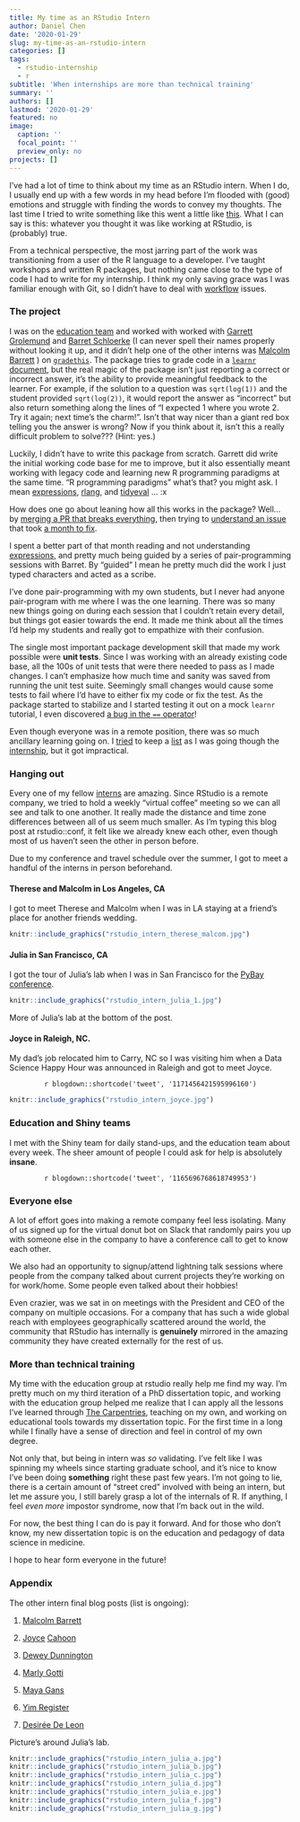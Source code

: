 ```yaml
---
title: My time as an RStudio Intern
author: Daniel Chen
date: '2020-01-29'
slug: my-time-as-an-rstudio-intern
categories: []
tags:
  - rstudio-internship
  - r
subtitle: 'When internships are more than technical training'
summary: ''
authors: []
lastmod: '2020-01-29'
featured: no
image:
  caption: ''
  focal_point: ''
  preview_only: no
projects: []
---
```


I've had a lot of time to think about my time as an RStudio intern.
When I do,
I usually end up with a few words in my head before I'm flooded with
(good) emotions and struggle with finding the words to convey my thoughts.
The last time I tried to write something like this went a little like
[this](https://software-carpentry.org/blog/2016/10/what_swc_means_to_me.html).
What I can say is this:
whatever you thought it was like working at RStudio,
is (probably) true.

<!-- more -->

From a technical perspective,
the most jarring part of the work was transitioning from a user of the R language
to a developer.
I've taught workshops and written R packages,
but nothing came close to the type of code I had to write for my internship.
I think my only saving grace was I was familiar enough with Git,
so I didn't have to deal with
[workflow](https://daniel.rbind.io/2019/08/27/git-squash-and-merge-workflow/)
issues.

### The project

I was on the
[education team](https://education.rstudio.com/)
and worked with worked with
[Garrett Grolemund](https://twitter.com/statgarrett)
and
[Barret Schloerke](https://twitter.com/schloerke)
(I can never spell their names properly without looking it up, and it didn't help one of the other interns was
[Malcolm Barrett](https://twitter.com/malco_barrett)
)
on [`gradethis`](https://github.com/rstudio-education/gradethis).
The package tries to grade code in a
[`learnr` document](https://rstudio.github.io/learnr/),
but the real magic of the package isn't just reporting a correct or incorrect answer,
it's the ability to provide meaningful feedback to the learner.
For example, if the solution to a question was `sqrt(log(1))` and the student provided `sqrt(log(2))`,
it would report the answer as "incorrect" but also return something along the lines of
"I expected 1 where you wrote 2. Try it again; next time's the charm!".
Isn't that way nicer than a giant red box telling you the answer is wrong?
Now if you think about it, isn't this a really difficult problem to solve???
(Hint: yes.)

Luckily, I didn't have to write this package from scratch.
Garrett did write the initial working code base for me to improve,
but it also essentially meant working with legacy code and
learning new R programming paradigms at the same time.
"R programming paradigms" what's that? you might ask.
I mean
[expressions](https://adv-r.hadley.nz/expressions.html),
[rlang](https://adv-r.hadley.nz/expressions.html), and
[tidyeval](https://tidyeval.tidyverse.org/)
... :x

How does one go about leaning how all this works in the package?
Well...
by [merging a PR that breaks everything](https://github.com/rstudio-education/gradethis/pull/10),
then trying to [understand an issue](https://github.com/rstudio-education/gradethis/issues/11)
that took [a month to fix](https://github.com/rstudio-education/gradethis/pull/21).

I spent a better part of that month reading and not understanding [expressions](https://adv-r.hadley.nz/expressions.html),
and pretty much being guided by a series of pair-programming sessions with Barret.
By "guided" I mean he pretty much did the work I just typed characters and acted as a scribe.

I've done pair-programming with my own students,
but I never had anyone pair-program with me where I was the one learning.
There was so many new things going on during each session that I couldn't retain every detail,
but things got easier towards the end.
It made me think about all the times I'd help my students and really got to empathize with their confusion.

The single most important package development skill that made my work possible were **unit tests**.
Since I was working with an already existing code base,
all the 100s of unit tests that were there needed to pass as I made changes.
I can't emphasize how much time and sanity was saved from running the unit test suite.
Seemingly small changes would cause some tests to fail where I'd have to either fix my code or fix the test.
As the package started to stabilize and I started testing it out on a mock `learnr` tutorial,
I even discovered [a bug in the `==` operator](https://daniel.rbind.io/2019/08/06/inconsistencies-with-in-r/)!

Even though everyone was in a remote position, there was so much ancillary learning going on.
I
[tried](https://daniel.rbind.io/2019/06/10/and-were-off-rstudio-internship-week-1-complete./)
to keep a
[list](https://daniel.rbind.io/2019/06/18/rstudio-internship-week-2/)
as I was going though the
[internship](https://daniel.rbind.io/2019/07/23/new-website-a-la-blogdown/),
but it got impractical.

### Hanging out


Every one of my fellow [interns](https://blog.rstudio.com/2019/03/25/summer-interns-2019/)
are amazing.
Since RStudio is a remote company,
we tried to hold a weekly "virtual coffee" meeting so we can all see and talk to one another.
It really made the distance and time zone differences between all of us seem much smaller.
As I'm typing this blog post at rstudio::conf,
it felt like we already knew each other,
even though most of us haven't seen the other in person before.

Due to my conference and travel schedule over the summer,
I got to meet a handful of the interns in person beforehand.

#### Therese and Malcolm in Los Angeles, CA

I got to meet Therese and Malcolm when I was in LA staying at a friend's place for another friends wedding.

```r
knitr::include_graphics("rstudio_intern_therese_malcom.jpg")
```

#### Julia in San Francisco, CA

I got the tour of Julia's lab when I was in San Francisco for the 
[PyBay conference](https://pybay.com/).

```r
knitr::include_graphics("rstudio_intern_julia_1.jpg")
```

More of Julia's lab at the bottom of the post.

#### Joyce in Raleigh, NC.

My dad's job relocated him to Carry, NC so I was visiting him when a Data Science Happy Hour was announced in Raleigh and got to meet Joyce.

<center>
`r blogdown::shortcode('tweet', '1171456421595996160')`
</center>

```r
knitr::include_graphics("rstudio_intern_joyce.jpg")
```

### Education and Shiny teams

I met with the Shiny team for daily stand-ups, and the education team about every week.
The sheer amount of people I could ask for help is absolutely **insane**.

<center>
`r blogdown::shortcode('tweet', '1165696768618749953')`
</center>

### Everyone else

A lot of effort goes into making a remote company feel less isolating.
Many of us signed up for the virtual donut bot on Slack
that randomly pairs you up with someone else in the company to have a conference call to get to know each other.

We also had an opportunity to signup/attend lightning talk sessions where people from the company talked about
current projects they're working on for work/home.
Some people even talked about their hobbies!

Even crazier, was we sat in on meetings with the President and CEO of the company on multiple occasions.
For a company that has such a wide global reach with employees geographically scattered around the world,
the community that RStudio has internally is **genuinely** mirrored in the amazing community they have created
externally for the rest of us.

### More than technical training

My time with the education group at rstudio really help me find my way.
I'm pretty much on my third iteration of a PhD dissertation topic,
and working with the education group helped me realize that I can apply all the lessons I've learned
through
[The Carpentries](https://carpentries.org/),
teaching on my own,
and working on educational tools
towards my dissertation topic.
For the first time in a long while I finally have a sense of direction
and feel in control of my own degree.

Not only that, but being in intern was *so* validating.
I've felt like I was spinning my wheels since starting graduate school,
and it's nice to know I've been doing **something** right these past few years.
I'm not going to lie,
there is a certain amount of "street cred" involved with being an intern,
but let me assure you,
I still barely grasp a lot of the internals of R.
If anything, I feel *even more* impostor syndrome,
now that I'm back out in the wild.

For now,
the best thing I can do is pay it forward.
And for those who don't know,
my new dissertation topic is on the
education and pedagogy of data science in medicine.

I hope to hear form everyone in the future!

### Appendix

The other intern final blog posts (list is ongoing):

1. [Malcolm Barrett](https://education.rstudio.com/blog/2019/10/tools-for-teaching-yaml-with-ymlthis/)
2. [Joyce](https://jcahoon.netlify.com/post/2019/08/23/reflection/)
[Cahoon](https://education.rstudio.com/blog/2019/11/my-first-software-engineering-internship/)

3. [Dewey Dunnington](https://fishandwhistle.netlify.com/post/2019/a-summer-of-rstudio-and-ggplot2/)
4. [Marly Gotti](https://education.rstudio.com/blog/2019/12/this-is-not-like-the-others/)
5. [Maya Gans](https://education.rstudio.com/blog/2019/10/my-javascript-internship-at-rstudio/)
6. [Yim Register](https://education.rstudio.com/blog/2019/10/what-it-was-like-interning-for-rstudio/)
7. [Desirée De Leon](https://education.rstudio.com/blog/2019/10/twelve-weeks/)


Picture's around Julia's lab.

```r
knitr::include_graphics("rstudio_intern_julia_a.jpg")
knitr::include_graphics("rstudio_intern_julia_b.jpg")
knitr::include_graphics("rstudio_intern_julia_c.jpg")
knitr::include_graphics("rstudio_intern_julia_d.jpg")
knitr::include_graphics("rstudio_intern_julia_e.jpg")
knitr::include_graphics("rstudio_intern_julia_f.jpg")
knitr::include_graphics("rstudio_intern_julia_g.jpg")
```
